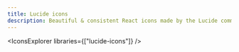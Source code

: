 ---
title: Lucide icons
description: Beautiful & consistent React icons made by the Lucide community that you can copy and paste into your apps.
---

<IconsExplorer libraries={["lucide-icons"]} />